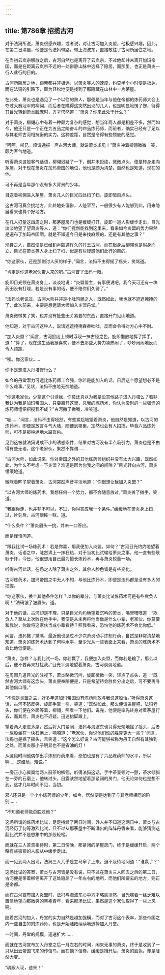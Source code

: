 ```yaml
---
---
---
```

title: 第786章 招揽古河
---



对于法犸所说，萧炎很感兴趣，或者说，对让古河加入炎盟，他极感兴趣，因此，在第二日清晨，他便是令法犸带路，带上海波东，直接敢往了古河所居住之地。

在当初云岚宗解散之后，古河自然也是离开了云岚宗，不过他却并未离开加玛帝国，而是在距离云岚宗不远的一处僻静山脉中选择了隐居，而那里，也正是萧炎一行人此行的目的。

古河所隐居之地，距帝都并非极远，以萧炎等人的速度，约莫半个小时便是抵达，而在法犸的引路下，颇为轻松地便是找到了那隐藏在山林中一片茅屋。

在此处，萧炎也是遇见了一个以往的熟人，那便是当年与他在帝都的炼药师大会上夺过大赛冠军的柳翎，而后者在瞧得这突然出现的几人，也是明显地愣了愣，待得其目光转到萧炎脸庞时，方才愕然道：“萧炎？你来此处干什么？”

对于萧炎，柳翎心中有着一种颇为复杂的感觉，想当年两人都是相差不多，然而如今，他还只是一个正在为五品之阶奋斗的四品炼药师，而前者，确实已经有了足以与其老师古河相抗衡的实力，这种差距，自然是令得有些颓废的感觉。

“呵呵，柳兄。烦请通报一声古河大师，就说萧炎求见！”萧炎冲着柳翎微微一笑，颇为客气地道。

听得萧炎这般客气话语，柳翎迟疑了一下，倒并未拒绝，微微点头，便是转身走向茅屋，对于现在萧炎在加玛帝国的地位，他也是颇为清楚，自然也是知道，现在的他。

可不再是当年那个没有多大背景的少年。

目送着柳翎进入茅屋，萧炎几人的目光四处扫了扫，旋即暗自点头。

这古河可真会挑地方，此处地处偏僻，人迹罕至，一般很少有人能够到此，用来隐居看来也算个好地方。

在几人打量这四周之时，那茅屋房门也是缓缓打开，旋即一道人影缓步走出，目光淡淡地望了望萧炎等人，道：“你们竟然能找到这里来，看来如今炎盟的势力果然是遍布了加玛帝国啊。就是不知道今日是来找麻烦的，还是有其他之事？”

现身之人，自然便是已经销声匿迹许久的丹王古河，而在起身后柳翎也是躬身而立，目光在萧炎等人身上扫了扫，似是有些疑惑他们此行的目的。

“你这家伙，还是那副讨人厌的样子。”闻言，法犸不由得摇了摇头，笑骂道。

“肯定是你这老家伙带人来的吧。”古河瞥了法码一眼。

旋即目光顿在萧炎身上，淡淡地说：“炎盟盟主，有事便说吧。我今天可还有一块药田没有打理，若是没有事的话，便不陪你们久待了。”

“法犸长老说过，古河大师并非是小肚鸡肠之人，既然如此，我也就不遮遮掩掩的了，此次前来，主要是想邀请大师加入炎盟丹堂。”

萧炎微微笑了笑，也并没有扯些无关紧要的东西，直接开门见山地道。

他知道，对于古河这种人，说话遮遮掩掩吞吞吐吐，反而会令得对方心中不耐。

“加入炎盟？”闻言，古河脸庞上顿时浮现一抹古怪之色，旋即懒散地挥了挥手，道：“算了，现在这生活我挺喜欢，便不去那些大势力凑热闹了，吵吵闹闹地反而令人烦躁。

“唉。你这家伙……

你不是想进入丹塔修行么？

如今的丹堂潜力可远比炼药师工会强，你若是能加入的话。日后这个愿望想必不是什么难事。”见状，法犸不由地无奈地道。

“你这老家伙。少拿这个引诱我，你莫还真以为我是没其他路子进入丹塔么？若非我认为我是加玛帝国人，只要离开这里，凭我的炼药术，你认为没别的一些强悍的炼药师组织招揽我不成？”古河撇了撇嘴，冷笑道。

“呃……”闻言，法码不由得哑然，有些尴尬地望着萧炎，他自然是知道，以古河的炼药术，即便是放言斗气大陆，随便到哪里，定然也会有人招揽，毕竟六品炼药师，可不是那种满地大路货色。

见到这被就法犸说成不小的诱惑条件，结果对古河没有半点吸引力，萧炎也是不由得有些无语，这个老家伙，果然不靠谱……

“古河大师，如此说来，你对帝国之外的其他炼药师组织并没有太大兴趣，既然如此，为什么不考虑一下炎盟？难道是因为你我之间的间隙？”目光转向古河，萧炎缓缓地道。

微眯着眸子望着萧炎，古河突然声音平淡地道：“你很想让我加入炎盟？”

“以古河大师的炼药术，我想任何一个势力，都不会随意放过。”萧炎摊了摊手，笑道。

“我跟你走，也并非不可以，不过，你得答应我一个条件。”缓缓地在萧炎身上扫过，片刻后，古河眼眸一眯，道。

“什么条件？”萧炎眉头一挑，并未一口答应。

而是谨慎问道。

“跟我比试一场炼药术！若是你赢，那我便加入炎盟。如何？”古河目光灼灼地望着萧炎，话语之中，陡然涌上一抹狂热，对于当初比试输给萧炎之事，他一直有些耿耿于怀，今日，他很想用自己最为擅长炼药术，再与萧炎较量一场。

听得古河此话，在场之人除了萧炎之外，其余人脸色皆是有些变化。

古河炼药术，加玛帝国之中无人不知，与他比炼药术，即便是法码都是没有多大的把握。

“你这家伙，换个其他条件怎样？以你的辈分，与萧炎比试炼药术可是有些欺负人啊！”法码皱了皱眉头，道。

对于他的话，古河却是不理，只是目光灼灼地望着沉吟的萧炎，嘴里嘿嘿道：“欺负人？至从上次败在他手中，我便是从未再将他当做是什么小辈，老家伙，你莫要和我说，你敢将这家伙当成小辈看待？照我看来，恐怕他的炼药术不会比你低。”

闻言，法犸撇了撇嘴，最近他也见过不少次萧炎动手炼制丹药，自然是非常清楚地知道，萧炎的炼药术达到了何种水平，至少光从一些表面上来看，萧炎的炼药术不会比他低便是。

“萧炎，怎样？与我比试一场，你若赢了，我便加入炎盟，而你若是输了，那么以后，便不要再来打扰我。”目光平淡地望着萧炎，古河淡淡地道。

在周围几道目光的注视下，萧炎略微沉吟，旋即微微一笑，轻点了点头，道：“既然古河大师有这念头，萧炎便奉陪便是，只是希望待会胜负分出之后，可不要再寻其他借口哦。”

“不愧是炎盟之主，好多年这加玛帝国没有炼药师敢与我说这般话。”听得萧炎这话，古河不怒反笑，旋即手掌一引，笑道：“既然如此，那么便请进屋吧，法犸老头，你们便在外面等着，柳翎，照看一下他们。说完，他便是率先转身对着茅屋行去，而其后，萧炎也不迟疑，迅速抬脚跟上。

望着两人走进茅屋，然后将大门紧闭，法犸与海波东也只得无奈地摇了摇头，后者一屁股坐在一快石磨上，喃喃道：“老家伙，你说他们谁的胜算更大一些？”闻言，法犸也是摇了摇头，苦笑道：“这个怎么好说？古河能够被称为丹王自然有其独到之处，而萧炎那小子明显也不是省油的灯！

从这段时间他偶尔出手炼制丹药来看，恐怕也是有了六品炼药师的水平，所以啊……这结局，难说。”

一旁正小心翼翼给两人斟茶的柳翎，听得法犸这话，手中茶壶顿时一颤，茶水倾斜在一旁的石磨上，他转过头，目露骇然地望着那紧闭的房门，他无论如何也是想不到，这才几年时间不见，当初。

邪-\\还只是一个小小炼药师的少年，如今，居然便是达到了与其老师相同的阶别……

“不知道老师能否胜过他？”

这场所谓的炼药术比试，足足持续了两日时间，外人并不知道这两日中，萧炎与古河经历了何等激烈比试，只不过从那茅屋中不断涌出的阵阵丹香来看，能够猜测这翻比试并不是想象中的那般轻松。

而就在三人苦苦相待时，第二日傍晚，那紧闭的茅屋房门，终于是缓缓开启，两个略有些狼狈的人影从中缓步走出。

而一见到两人出现，法犸三人几乎是立马窜了上来，迫不及待地问道：“谁赢了？”

这场比试的答案，萧炎与古河皆是没有说，只不过在萧炎三人回去之后的第二日，古河便是带着柳翎离开了这处隐屈了一年左右的地所，而他们所要去的地方，则正是帝都。

而在古河宣布加入炎盟时，法犸与海波东心中方才略感凛然，目光噙着一丝乏难以置信地望向那微笑的黑袍青年，看来那场比试，果然是这个家伙取得了一些上风啊。

随着古河的加入，丹堂的实力自然是越加强横，而对了古河这个表率，那些帝国之内一些自由的的炼药师，也是开始陆陆续续地选择加入丹堂。

一时间，丹堂的规模，迅速扩大……

而就在古河宣布加入丹堂之后一月左右的时间，闲来无事的萧炎，终于是收到了一只从出云帝国飞来的传信鸟，而在摘下信卷，缓缓是摊开后，萧炎的脸色，却是陡然大变。

“魂殿人现，速来！”